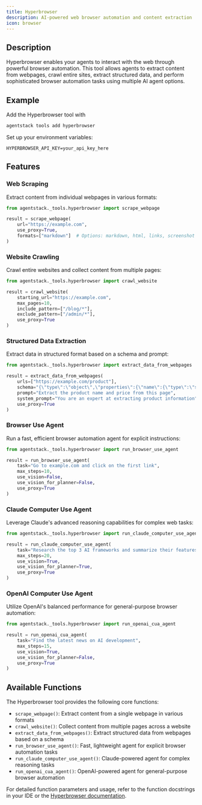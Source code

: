 ```yaml
---
title: Hyperbrowser
description: AI-powered web browser automation and content extraction
icon: browser
---
```


## Description

Hyperbrowser enables your agents to interact with the web through powerful browser automation. This tool allows agents to extract content from webpages, crawl entire sites, extract structured data, and perform sophisticated browser automation tasks using multiple AI agent options.

## Example

Add the Hyperbrowser tool with

```bash
agentstack tools add hyperbrowser
```

Set up your environment variables:

```env
HYPERBROWSER_API_KEY=your_api_key_here
```

## Features

### Web Scraping

Extract content from individual webpages in various formats:

```python
from agentstack._tools.hyperbrowser import scrape_webpage

result = scrape_webpage(
    url="https://example.com",
    use_proxy=True,
    formats=["markdown"]  # Options: markdown, html, links, screenshot
)
```

### Website Crawling

Crawl entire websites and collect content from multiple pages:

```python
from agentstack._tools.hyperbrowser import crawl_website

result = crawl_website(
    starting_url="https://example.com",
    max_pages=10,
    include_pattern=["/blog/*"],
    exclude_pattern=["/admin/*"],
    use_proxy=True
)
```

### Structured Data Extraction

Extract data in structured format based on a schema and prompt:

```python
from agentstack._tools.hyperbrowser import extract_data_from_webpages

result = extract_data_from_webpages(
    urls=["https://example.com/product"],
    schema="{\"type\":\"object\",\"properties\":{\"name\":{\"type\":\"string\"},\"price\":{\"type\":\"string\"}}}",
    prompt="Extract the product name and price from this page",
    system_prompt="You are an expert at extracting product information",
    use_proxy=True
)
```

### Browser Use Agent

Run a fast, efficient browser automation agent for explicit instructions:

```python
from agentstack._tools.hyperbrowser import run_browser_use_agent

result = run_browser_use_agent(
    task="Go to example.com and click on the first link",
    max_steps=10,
    use_vision=False,
    use_vision_for_planner=False,
    use_proxy=True
)
```

### Claude Computer Use Agent

Leverage Claude's advanced reasoning capabilities for complex web tasks:

```python
from agentstack._tools.hyperbrowser import run_claude_computer_use_agent

result = run_claude_computer_use_agent(
    task="Research the top 3 AI frameworks and summarize their features",
    max_steps=20,
    use_vision=True,
    use_vision_for_planner=True,
    use_proxy=True
)
```

### OpenAI Computer Use Agent

Utilize OpenAI's balanced performance for general-purpose browser automation:

```python
from agentstack._tools.hyperbrowser import run_openai_cua_agent

result = run_openai_cua_agent(
    task="Find the latest news on AI development",
    max_steps=15,
    use_vision=True,
    use_vision_for_planner=False,
    use_proxy=True
)
```

## Available Functions

The Hyperbrowser tool provides the following core functions:

- `scrape_webpage()`: Extract content from a single webpage in various formats
- `crawl_website()`: Collect content from multiple pages across a website
- `extract_data_from_webpages()`: Extract structured data from webpages based on a schema
- `run_browser_use_agent()`: Fast, lightweight agent for explicit browser automation tasks
- `run_claude_computer_use_agent()`: Claude-powered agent for complex reasoning tasks
- `run_openai_cua_agent()`: OpenAI-powered agent for general-purpose browser automation

For detailed function parameters and usage, refer to the function docstrings in your IDE or the [Hyperbrowser documentation](https://docs.hyperbrowser.ai/).
